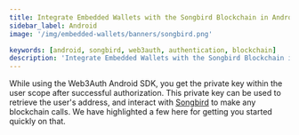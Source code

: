 ```yaml
---
title: Integrate Embedded Wallets with the Songbird Blockchain in Android
sidebar_label: Android
image: '/img/embedded-wallets/banners/songbird.png'

keywords: [android, songbird, web3auth, authentication, blockchain]
description: 'Integrate Embedded Wallets with the Songbird Blockchain in Android'
---
```



<SEO
  title="Integrate Embedded Wallets with the Songbird Blockchain in Android"
  description="Integrate Embedded Wallets with the Songbird Blockchain in Android"
  image="https://docs.metamask.io/img/embedded-wallets/banners/songbird.png"
  slug="/embedded-wallets/connect-blockchain/evm/songbird/android"
/>

While using the Web3Auth Android SDK, you get the private key within the user scope after successful authorization. This private key can be used to retrieve the user's address, and interact with [Songbird](https://www.flare.network) to make any blockchain calls. We have highlighted a few here for getting you started quickly on that.

<EVMInteraction />
